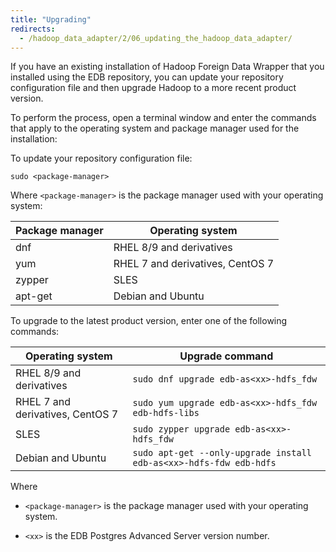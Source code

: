 ```yaml
---
title: "Upgrading"
redirects:
  - /hadoop_data_adapter/2/06_updating_the_hadoop_data_adapter/
---
```


<div id="updating_the_hadoop_data_adapter" class="registered_link"></div>

If you have an existing installation of Hadoop Foreign Data Wrapper that you installed using the EDB repository, you can update your repository configuration file and then upgrade Hadoop to a more recent product version. 

To perform the process, open a terminal window and enter the commands that apply to the operating system and package manager used for the installation:

To update your repository configuration file:

```shell
sudo <package-manager> 
```

Where `<package-manager>` is the package manager used with your operating system:

  | Package manager |         Operating system         |
  | --------------- | -------------------------------- |
  | dnf             | RHEL 8/9 and derivatives         |
  | yum             | RHEL 7 and derivatives, CentOS 7 |
  | zypper          | SLES                             |
  | apt-get         | Debian and Ubuntu                |

   
To upgrade to the latest product version, enter one of the following commands:

  |         Operating system         |                                  Upgrade command                                  |
  | -------------------------------- | --------------------------------------------------------------------------------- |
  | RHEL 8/9 and derivatives         | `sudo dnf upgrade edb-as<xx>-hdfs_fdw`                              |
  | RHEL 7 and derivatives, CentOS 7 | `sudo yum upgrade edb-as<xx>-hdfs_fdw edb-hdfs-libs`           |
  | SLES                             | `sudo zypper upgrade edb-as<xx>-hdfs_fdw`                              |
  | Debian and Ubuntu                | `sudo apt-get --only-upgrade install edb-as<xx>-hdfs-fdw edb-hdfs` |

Where

- `<package-manager>` is the package manager used with your operating system.

- `<xx>` is the EDB Postgres Advanced Server version number.





















